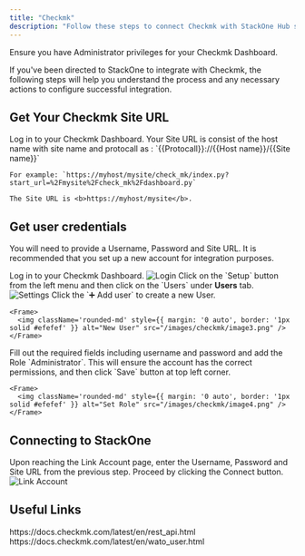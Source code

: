 ```yaml
---
title: "Checkmk"
description: "Follow these steps to connect Checkmk with StackOne Hub successfully."
---
```



<Warning>
  Ensure you have Administrator privileges for your Checkmk Dashboard.
</Warning>

If you've been directed to StackOne to integrate with Checkmk, the following steps will help you understand the process and any necessary actions to configure successful integration.

## Get Your Checkmk Site URL

<Steps>
  <Step title="Log in to Checkmk Dashboard">
    Log in to your Checkmk Dashboard. Your Site URL is consist of the host name with site name and protocall as : `{{Protocall}}://{{Host name}}/{{Site name}}`
    
    For example: `https://myhost/mysite/check_mk/index.py?start_url=%2Fmysite%2Fcheck_mk%2Fdashboard.py`

    The Site URL is <b>https://myhost/mysite</b>.
  </Step>
</Steps>

## Get user credentials

You will need to provide a Username, Password and Site URL. It is recommended that you set up a new account for integration purposes.

<Steps>
<Step title="Log in to Checkmk">
    Log in to your Checkmk Dashboard.
    <Frame>
      <img className='rounded-md' style={{ margin: '0 auto', border: '1px solid #efefef' }} alt="Login" src="/images/checkmk/image1.png" />
    </Frame>
  </Step>
  <Step title="Go to Setup">
    Click on the `Setup` <Icon icon="gear" iconType="regular" /> button from the left menu and then click on the `Users` under <b>Users</b> tab.
    <Frame>
      <img className='rounded-md' style={{ margin: '0 auto', border: '1px solid #efefef' }} alt="Settings" src="/images/checkmk/image2.png" />
    </Frame>
  </Step>

  <Step title="Create a New User">
    Click the `➕ Add user` to create a new User.

    <Frame>
      <img className='rounded-md' style={{ margin: '0 auto', border: '1px solid #efefef' }} alt="New User" src="/images/checkmk/image3.png" />
    </Frame>
  </Step>

  <Step title="Fill Out Required Fields">
    Fill out the required fields including username and password and add the Role `Administrator`. This will ensure the account has the correct permissions, and then click `Save` button at top left corner.

    <Frame>
      <img className='rounded-md' style={{ margin: '0 auto', border: '1px solid #efefef' }} alt="Set Role" src="/images/checkmk/image4.png" />
    </Frame>
  </Step>
</Steps>

## Connecting to StackOne

<Steps>
  <Step title="Enter User Details">
    Upon reaching the Link Account page, enter the Username, Password and Site URL from the previous step. Proceed by clicking the Connect button.
    <Frame>
      <img className='rounded-md' style={{ margin: '0 auto', border: '1px solid #efefef' }} alt="Link Account" src="/images/checkmk/image5.png" />
    </Frame>
  </Step>
</Steps>

<IntegrationFooter />

## Useful Links
<Card title="The Checkmk REST API" icon="link" href="https://docs.checkmk.com/latest/en/rest_api.html">
    https://docs.checkmk.com/latest/en/rest_api.html
</Card>
<Card title="User management" icon="link" href="https://docs.checkmk.com/latest/en/wato_user.html">
    https://docs.checkmk.com/latest/en/wato_user.html
</Card>